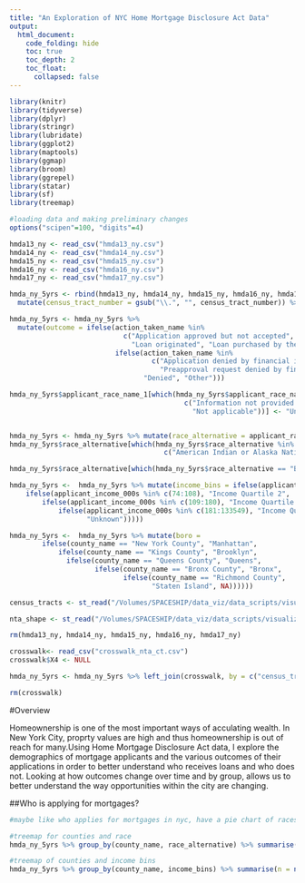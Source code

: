 ```yaml
---
title: "An Exploration of NYC Home Mortgage Disclosure Act Data"
output: 
  html_document: 
    code_folding: hide
    toc: true
    toc_depth: 2
    toc_float:
      collapsed: false
---
```


```r
library(knitr)
library(tidyverse)
library(dplyr)
library(stringr)
library(lubridate)
library(ggplot2)
library(maptools)
library(ggmap)
library(broom)
library(ggrepel)
library(statar)
library(sf)
library(treemap)
```

```r
#loading data and making preliminary changes 
options("scipen"=100, "digits"=4)

hmda13_ny <- read_csv("hmda13_ny.csv")
hmda14_ny <- read_csv("hmda14_ny.csv")
hmda15_ny <- read_csv("hmda15_ny.csv")
hmda16_ny <- read_csv("hmda16_ny.csv")
hmda17_ny <- read_csv("hmda17_ny.csv")

hmda_ny_5yrs <- rbind(hmda13_ny, hmda14_ny, hmda15_ny, hmda16_ny, hmda17_ny) %>%
  mutate(census_tract_number = gsub("\\.", "", census_tract_number)) %>% filter(county_name %in% c("Bronx County", "Kings County", "Queens County", "New York County", "Richmond County"))

hmda_ny_5yrs <- hmda_ny_5yrs %>% 
  mutate(outcome = ifelse(action_taken_name %in% 
                            c("Application approved but not accepted",
                              "Loan originated", "Loan purchased by the institution"),"Approved", 
                          ifelse(action_taken_name %in%
                                   c("Application denied by financial institution",
                                     "Preapproval request denied by financial institution"),
                                 "Denied", "Other")))

hmda_ny_5yrs$applicant_race_name_1[which(hmda_ny_5yrs$applicant_race_name_1 %in%
                                           c("Information not provided by applicant in mail, Internet, or telephone application",
                                             "Not applicable"))] <- "Unknown"


hmda_ny_5yrs <- hmda_ny_5yrs %>% mutate(race_alternative = applicant_race_name_1)
hmda_ny_5yrs$race_alternative[which(hmda_ny_5yrs$race_alternative %in% 
                                      c("American Indian or Alaska Native", "Native Hawaiian or Other Pacific Islander"))] <- "Other"

hmda_ny_5yrs$race_alternative[which(hmda_ny_5yrs$race_alternative == "Black or African American")] <- "Black"

hmda_ny_5yrs <-  hmda_ny_5yrs %>% mutate(income_bins = ifelse(applicant_income_000s %in% c(1:73), "Income Quartile 1", 
    ifelse(applicant_income_000s %in% c(74:108), "Income Quartile 2", 
        ifelse(applicant_income_000s %in% c(109:180), "Income Quartile 3", 
            ifelse(applicant_income_000s %in% c(181:133549), "Income Quartile 4",
                   "Unknown")))))

hmda_ny_5yrs <-  hmda_ny_5yrs %>% mutate(boro = 
        ifelse(county_name == "New York County", "Manhattan", 
            ifelse(county_name == "Kings County", "Brooklyn", 
              ifelse(county_name == "Queens County", "Queens", 
                     ifelse(county_name == "Bronx County", "Bronx",
                            ifelse(county_name == "Richmond County", 
                                   "Staten Island", NA))))))

census_tracts <- st_read("/Volumes/SPACESHIP/data_viz/data_scripts/visualizing-nyc-housing/2010_Census_Tracts", "geo_export_6e8e8432-67b3-4029-a002-fa59bbd3d5d3")

nta_shape <- st_read("/Volumes/SPACESHIP/data_viz/data_scripts/visualizing-nyc-housing/Neighborhood_Tabulation_Areas", "geo_export_f14927c2-d9cb-48d6-b521-916e745df67d")

rm(hmda13_ny, hmda14_ny, hmda15_ny, hmda16_ny, hmda17_ny)

crosswalk<- read_csv("crosswalk_nta_ct.csv")
crosswalk$X4 <- NULL

hmda_ny_5yrs <- hmda_ny_5yrs %>% left_join(crosswalk, by = c("census_tract_number" = "census_tract")) 

rm(crosswalk)
```


#Overview 

Homeownership is one of the most important ways of acculating wealth. In New York City, proprty values are high and thus homeownership is out of reach for many.Using Home Mortgage Disclosure Act data, I explore the demographics of mortgage applicants and the various outcomes of their applications in order to better understand who receives loans and who does not. Looking at how outcomes change over time and by group, allows us to better understand the way opportunities within the city are changing.

##Who is applying for mortgages? 
```r
#maybe like who applies for mortgages in nyc, have a pie chart of races, or the sunburst thing, or tree map (race, gender, income bins), boxplot of incomes by race, 

#treemap for counties and race 
hmda_ny_5yrs %>% group_by(county_name, race_alternative) %>% summarise(n = n()) %>% treemap(index = c("county_name", "race_alternative"),vSize ="n", title = "Loan Applicants Organized by County and Race", fontsize.labels = c(20,15), align.labels = list(c("left","top"),c("right","bottom")), palette = c( '#FD7400', '#BF4182', '#580F45', '#0D177F', '#1f8a70'), fontcolor.labels= '#F2F5F2', border.col = '#F2F5F2', fontsize.title = 24)

#treemap of counties and income bins
hmda_ny_5yrs %>% group_by(county_name, income_bins) %>% summarise(n = n()) %>% treemap(index = c("county_name", "income_bins"),vSize ="n", fontsize.labels = c(25,15), title = "Loan Applicants Organized by County and Income Quartiles", align.labels = list(c("left","top"),c("right","bottom")), palette = c( '#FD7400', '#BF4182', '#580F45', '#0D177F', '#1f8a70'), fontcolor.labels= '#F2F5F2', border.col = '#F2F5F2', fontsize.title = 24)

```

